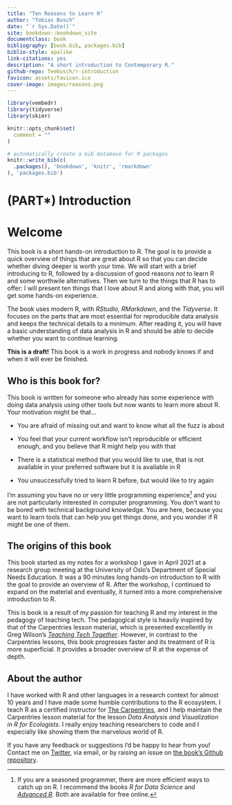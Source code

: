 ```yaml
---
title: "Ten Reasons to Learn R"
author: "Tobias Busch"
date: "`r Sys.Date()`"
site: bookdown::bookdown_site
documentclass: book
bibliography: [book.bib, packages.bib]
biblio-style: apalike
link-citations: yes
description: "A short introduction to Contemporary R."
github-repo: Teebusch/r-introduction
favicon: assets/favicon.ico
cover-image: images/reasons.png
---
```


```r
library(vembedr)
library(tidyverse)
library(skimr)

knitr::opts_chunk$set(
  comment = ""
)
```

```r
# automatically create a bib database for R packages
knitr::write_bib(c(
  .packages(), 'bookdown', 'knitr', 'rmarkdown'
), 'packages.bib')
```

# (PART\*) Introduction {.unnumbered}

# Welcome {.unnumbered}

This book is a short hands-on introduction to R. The goal is to provide a quick overview
of things that are great about R so that you can decide whether diving deeper is worth
your time. We will start with a brief introducing to R, followed by a discussion of good
reasons *not* to learn R and some worthwile alternatives. Then we turn to the things that
R has to offer: I will present ten things that I love about R and along with that, you
will get some hands-on experience.

The book uses modern R, with *RStudio, RMarkdown*, and the *Tidyverse*. It focuses on the
parts that are most essential for reproducible data analysis and keeps the technical
details to a minimum. After reading it, you will have a basic understanding of data
analysis in R and should be able to decide whether you want to continue learning.

:::{ .warning }
**This is a draft!** This book is a work in progress and nobody knows if and when it will ever be finished. 
:::

## Who is this book for? {.unnumbered}

This book is written for someone who already has some experience with doing data analysis
using other tools but now wants to learn more about R. Your motivation might be that...

-   You are afraid of missing out and want to know what all the fuzz is about

-   You feel that your current workflow isn't reproducible or efficient enough, and you
    believe that R might help you with that

-   There is a statistical method that you would like to use, that is not available in
    your preferred software but it is available in R

-   You unsuccessfully tried to learn R before, but would like to try again

I'm assuming you have no or very little programming experience[^index-1] and you are not
particularly interested in computer programming. You don't want to be bored with technical
background knowledge. You are here, because you want to learn tools that can help you get
things done, and you wonder if R might be one of them.

[^index-1]: If you are a seasoned programmer, there are more efficient ways to catch up on
    R. I recommend the books *R for Data Science* and [*Advanced
    R*](https://adv-r.hadley.nz/index.html). Both are available for free online.

## The origins of this book {.unnumbered}

This book started as my notes for a workshop I gave in April 2021 at a research group
meeting at the University of Oslo's Department of Special Needs Education. It was a 90
minutes long hands-on introduction to R with the goal to provide an overview of R. After
the workshop, I continued to expand on the material and eventually, it turned into a more
comprehensive introduction to R.

This is book is a result of my passion for teaching R and my interest in the pedagogy of
teaching tech. The pedagogical style is heavily inspired by that of the Carpentries lesson
material, which is presented excellently in Greg Wilson's [*Teaching Tech
Together*](https://teachtogether.tech/). However, in contrast to the Carpentries lessons,
this book progresses faster and its treatment of R is more superficial. It provides a
broader overview of R at the expense of depth.

## About the author {.unnumbered}

I have worked with R and other languages in a research context for almost 10 years and I
have made some humble contributions to the R ecosystem. I teach R as a certified
instructor for [The
Carpentries](https://www.ub.uio.no/english/writing-publishing/dsc/carpentry-uio/), and I
help maintain the Carpentries lesson material for the lesson *Data Analysis and
Visualization in R for Ecologists*. I really enjoy teaching researchers to code and I
especially like showing them the marvelous world of R.

If you have any feedback or suggestions I'd be happy to hear from you! Contact me on
[Twitter](https://twitter.com/@tobilottii), via email, or by raising an issue on [the
book's Github repository](https://github.com/Teebusch/r-introduction).
